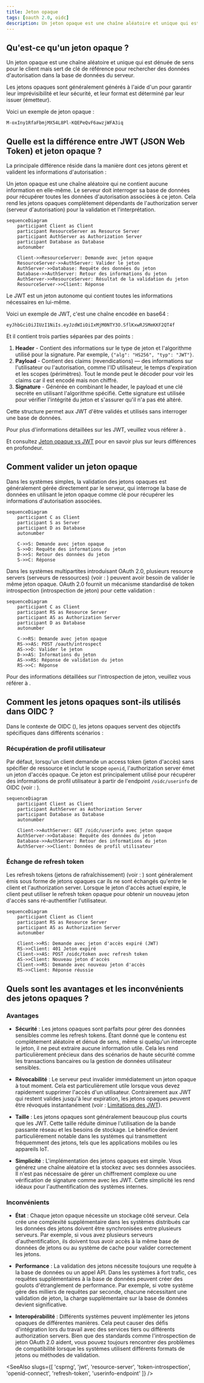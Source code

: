```yaml
---
title: Jeton opaque
tags: [oauth 2.0, oidc]
description: Un jeton opaque est une chaîne aléatoire et unique qui est dénuée de sens pour le client mais sert de clé de référence pour rechercher des données d'autorisation dans la base de données du serveur.
---
```


## Qu'est-ce qu'un jeton opaque ?

Un jeton opaque est une chaîne aléatoire et unique qui est dénuée de sens pour le client mais sert de clé de référence pour rechercher des données d'autorisation dans la base de données du serveur.

Les jetons opaques sont généralement générés à l'aide d'un <Ref slug='csprng' /> pour garantir leur imprévisibilité et leur sécurité, et leur format est déterminé par leur issuer (émetteur).

Voici un exemple de jeton opaque :

```
M-oxIny1RfaFbmjMX54L8Pl-KQEPeQvF6awzjWFA3iq
```

## Quelle est la différence entre JWT (JSON Web Token) et jeton opaque ?

La principale différence réside dans la manière dont ces jetons gèrent et valident les informations d'autorisation :

Un jeton opaque est une chaîne aléatoire qui ne contient aucune information en elle-même. Le serveur doit interroger sa base de données pour récupérer toutes les données d'autorisation associées à ce jeton. Cela rend les jetons opaques complètement dépendants de l'authorization server (serveur d'autorisation) pour la validation et l'interprétation.

```mermaid
sequenceDiagram
    participant Client as Client
    participant ResourceServer as Resource Server
    participant AuthServer as Authorization Server
    participant Database as Database
    autonumber

    Client->>ResourceServer: Demande avec jeton opaque
    ResourceServer->>AuthServer: Valider le jeton
    AuthServer->>Database: Requête des données du jeton
    Database->>AuthServer: Retour des informations du jeton
    AuthServer->>ResourceServer: Résultat de la validation du jeton
    ResourceServer->>Client: Réponse
```

Le JWT est un jeton autonome qui contient toutes les informations nécessaires en lui-même.

Voici un exemple de JWT, c'est une chaîne encodée en base64 :

```
eyJhbGciOiJIUzI1NiIs.eyJzdWIiOiIxMjM0NTY3O.SflKxwRJSMeKKF2QT4f
```

Et il contient trois parties séparées par des points :

1. **Header** - Contient des informations sur le type de jeton et l'algorithme utilisé pour la signature. Par exemple, `{"alg": "HS256", "typ": "JWT"}`.
2. **Payload** - Contient des claims (revendications) — des informations sur l'utilisateur ou l'autorisation, comme l'ID utilisateur, le temps d'expiration et les scopes (périmètres). Tout le monde peut le décoder pour voir les claims car il est encodé mais non chiffré.
3. **Signature** - Générée en combinant le header, le payload et une clé secrète en utilisant l'algorithme spécifié. Cette signature est utilisée pour vérifier l'intégrité du jeton et s'assurer qu'il n'a pas été altéré.

Cette structure permet aux JWT d'être validés et utilisés sans interroger une base de données.

Pour plus d'informations détaillées sur les JWT, veuillez vous référer à <Ref slug='jwt' />.

Et consultez [Jeton opaque vs JWT](https://blog.logto.io/opaque-token-vs-jwt) pour en savoir plus sur leurs différences en profondeur.

## Comment valider un jeton opaque

Dans les systèmes simples, la validation des jetons opaques est généralement gérée directement par le serveur, qui interroge la base de données en utilisant le jeton opaque comme clé pour récupérer les informations d'autorisation associées.

```mermaid
sequenceDiagram
    participant C as Client
    participant S as Server
    participant D as Database
    autonumber

    C->>S: Demande avec jeton opaque
    S->>D: Requête des informations du jeton
    D->>S: Retour des données du jeton
    S->>C: Réponse
```

Dans les systèmes multipartites introduisant OAuth 2.0, plusieurs resource servers (serveurs de ressources) (voir : <Ref slug='resource-server' />) peuvent avoir besoin de valider le même jeton opaque. OAuth 2.0 fournit un mécanisme standardisé de token introspection (introspection de jeton) pour cette validation :

```mermaid
sequenceDiagram
    participant C as Client
    participant RS as Resource Server
    participant AS as Authorization Server
    participant D as Database
    autonumber

    C->>RS: Demande avec jeton opaque
    RS->>AS: POST /oauth/introspect
    AS->>D: Valider le jeton
    D->>AS: Informations du jeton
    AS->>RS: Réponse de validation du jeton
    RS->>C: Réponse
```

Pour des informations détaillées sur l'introspection de jeton, veuillez vous référer à <Ref slug='token-introspection' />.

## Comment les jetons opaques sont-ils utilisés dans OIDC ?

Dans le contexte de OIDC (<Ref slug='openid-connect' />), les jetons opaques servent des objectifs spécifiques dans différents scénarios :

### Récupération de profil utilisateur

Par défaut, lorsqu'un client demande un access token (jeton d'accès) sans spécifier de ressource et inclut le scope `openid`, l'authorization server émet un jeton d'accès opaque. Ce jeton est principalement utilisé pour récupérer des informations de profil utilisateur à partir de l'endpoint `/oidc/userinfo` de OIDC (voir : <Ref slug='userinfo-endpoint' />).

```mermaid
sequenceDiagram
    participant Client as Client
    participant AuthServer as Authorization Server
    participant Database as Database
    autonumber

    Client->>AuthServer: GET /oidc/userinfo avec jeton opaque
    AuthServer->>Database: Requête des données du jeton
    Database->>AuthServer: Retour des informations du jeton
    AuthServer->>Client: Données de profil utilisateur
```

### Échange de refresh token

Les refresh tokens (jetons de rafraîchissement) (voir : <Ref slug='refresh-token' />) sont généralement émis sous forme de jetons opaques car ils ne sont échangés qu'entre le client et l'authorization server. Lorsque le jeton d'accès actuel expire, le client peut utiliser le refresh token opaque pour obtenir un nouveau jeton d'accès sans ré-authentifier l'utilisateur.

```mermaid
sequenceDiagram
    participant Client as Client
    participant RS as Resource Server
    participant AS as Authorization Server
    autonumber

    Client->>RS: Demande avec jeton d'accès expiré (JWT)
    RS->>Client: 401 Jeton expiré
    Client->>AS: POST /oidc/token avec refresh token
    AS->>Client: Nouveau jeton d'accès
    Client->>RS: Demande avec nouveau jeton d'accès
    RS->>Client: Réponse réussie
```

## Quels sont les avantages et les inconvénients des jetons opaques ?

### Avantages

- **Sécurité** : Les jetons opaques sont parfaits pour gérer des données sensibles comme les refresh tokens. Étant donné que le contenu est complètement aléatoire et dénué de sens, même si quelqu'un intercepte le jeton, il ne peut extraire aucune information utile. Cela les rend particulièrement précieux dans des scénarios de haute sécurité comme les transactions bancaires ou la gestion de données utilisateur sensibles.

- **Révocabilité** : Le serveur peut invalider immédiatement un jeton opaque à tout moment. Cela est particulièrement utile lorsque vous devez rapidement supprimer l'accès d'un utilisateur. Contrairement aux JWT qui restent valides jusqu'à leur expiration, les jetons opaques peuvent être révoqués instantanément (voir : [Limitations des JWT](https://blog.logto.io/why-jwt-in-most-oauth-2-services#hard-to-revoke)).

- **Taille** : Les jetons opaques sont généralement beaucoup plus courts que les JWT. Cette taille réduite diminue l'utilisation de la bande passante réseau et les besoins de stockage. Le bénéfice devient particulièrement notable dans les systèmes qui transmettent fréquemment des jetons, tels que les applications mobiles ou les appareils IoT.

- **Simplicité** : L'implémentation des jetons opaques est simple. Vous générez une chaîne aléatoire et la stockez avec ses données associées. Il n'est pas nécessaire de gérer un chiffrement complexe ou une vérification de signature comme avec les JWT. Cette simplicité les rend idéaux pour l'authentification des systèmes internes.

### Inconvénients

- **État** : Chaque jeton opaque nécessite un stockage côté serveur. Cela crée une complexité supplémentaire dans les systèmes distribués car les données des jetons doivent être synchronisées entre plusieurs serveurs. Par exemple, si vous avez plusieurs serveurs d'authentification, ils doivent tous avoir accès à la même base de données de jetons ou au système de cache pour valider correctement les jetons.

- **Performance** : La validation des jetons nécessite toujours une requête à la base de données ou un appel API. Dans les systèmes à fort trafic, ces requêtes supplémentaires à la base de données peuvent créer des goulots d'étranglement de performance. Par exemple, si votre système gère des milliers de requêtes par seconde, chacune nécessitant une validation de jeton, la charge supplémentaire sur la base de données devient significative.

- **Interopérabilité** : Différents systèmes peuvent implémenter les jetons opaques de différentes manières. Cela peut causer des défis d'intégration lors du travail avec des services tiers ou différents authorization servers. Bien que des standards comme l'introspection de jeton OAuth 2.0 aident, vous pouvez toujours rencontrer des problèmes de compatibilité lorsque les systèmes utilisent différents formats de jetons ou méthodes de validation.

<SeeAlso slugs={[
  'csprng',
  'jwt',
  'resource-server',
  'token-introspection',
  'openid-connect',
  'refresh-token',
  'userinfo-endpoint'
]} />